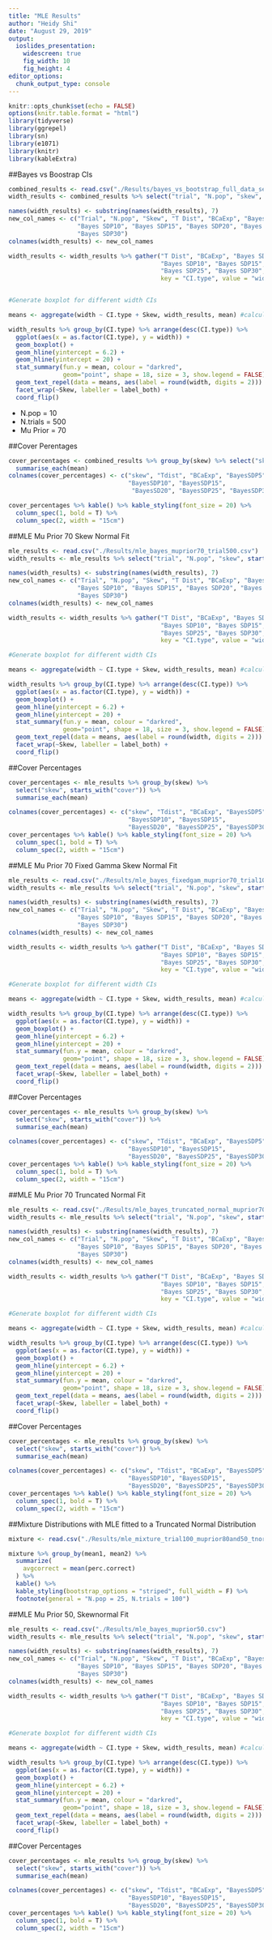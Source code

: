 ```yaml
---
title: "MLE Results"
author: "Heidy Shi"
date: "August 29, 2019"
output: 
  ioslides_presentation:
    widescreen: true
    fig_width: 10
    fig_height: 4
editor_options: 
  chunk_output_type: console
---
```


```r
knitr::opts_chunk$set(echo = FALSE)
options(knitr.table.format = "html")
library(tidyverse)
library(ggrepel)
library(sn)
library(e1071)
library(knitr)
library(kableExtra)
```

##Bayes vs Boostrap CIs

```r
combined_results <- read.csv("./Results/bayes_vs_bootstrap_full_data_set.csv")
width_results <- combined_results %>% select("trial", "N.pop", "skew", starts_with("width"))

names(width_results) <- substring(names(width_results), 7)
new_col_names <- c("Trial", "N.pop", "Skew", "T Dist", "BCaExp", "Bayes SDP5", 
                   "Bayes SDP10", "Bayes SDP15", "Bayes SDP20", "Bayes SDP25",
                   "Bayes SDP30")
colnames(width_results) <- new_col_names

width_results <- width_results %>% gather("T Dist", "BCaExp", "Bayes SDP5", 
                                          "Bayes SDP10", "Bayes SDP15", "Bayes SDP20", 
                                          "Bayes SDP25", "Bayes SDP30",
                                          key = "CI.type", value = "width")


#Generate boxplot for different width CIs

means <- aggregate(width ~ CI.type + Skew, width_results, mean) #calculate means by CI.type to generate labels
```
```r
width_results %>% group_by(CI.type) %>% arrange(desc(CI.type)) %>% 
  ggplot(aes(x = as.factor(CI.type), y = width)) +
  geom_boxplot() +
  geom_hline(yintercept = 6.2) +
  geom_hline(yintercept = 20) +
  stat_summary(fun.y = mean, colour = "darkred", 
               geom="point", shape = 18, size = 3, show.legend = FALSE)+
  geom_text_repel(data = means, aes(label = round(width, digits = 2))) +
  facet_wrap(~Skew, labeller = label_both) +
  coord_flip()
```
<div class="notes">
- N.pop = 10
- N.trials = 500
- Mu Prior = 70
</div>

##Cover Perentages

```r
cover_percentages <- combined_results %>% group_by(skew) %>% select("skew", starts_with("cover")) %>% 
  summarise_each(mean)
colnames(cover_percentages) <- c("skew", "Tdist", "BCaExp", "BayesSDP5",
                                 "BayesSDP10", "BayesSDP15",
                                  "BayesSD20", "BayesSDP25", "BayesSDP30")

cover_percentages %>% kable() %>% kable_styling(font_size = 20) %>% 
  column_spec(1, bold = T) %>% 
  column_spec(2, width = "15cm")
```


##MLE Mu Prior 70 Skew Normal Fit

```r
mle_results <- read.csv("./Results/mle_bayes_muprior70_trial500.csv")
width_results <- mle_results %>% select("trial", "N.pop", "skew", starts_with("width"))

names(width_results) <- substring(names(width_results), 7)
new_col_names <- c("Trial", "N.pop", "Skew", "T Dist", "BCaExp", "Bayes SDP5", 
                   "Bayes SDP10", "Bayes SDP15", "Bayes SDP20", "Bayes SDP25",
                   "Bayes SDP30")
colnames(width_results) <- new_col_names

width_results <- width_results %>% gather("T Dist", "BCaExp", "Bayes SDP5", 
                                          "Bayes SDP10", "Bayes SDP15", "Bayes SDP20", 
                                          "Bayes SDP25", "Bayes SDP30",
                                          key = "CI.type", value = "width")

#Generate boxplot for different width CIs

means <- aggregate(width ~ CI.type + Skew, width_results, mean) #calculate means by CI.type to generate labels
```
```r
width_results %>% group_by(CI.type) %>% arrange(desc(CI.type)) %>% 
  ggplot(aes(x = as.factor(CI.type), y = width)) +
  geom_boxplot() +
  geom_hline(yintercept = 6.2) +
  geom_hline(yintercept = 20) +
  stat_summary(fun.y = mean, colour = "darkred", 
               geom="point", shape = 18, size = 3, show.legend = FALSE)+
  geom_text_repel(data = means, aes(label = round(width, digits = 2))) +
  facet_wrap(~Skew, labeller = label_both) +
  coord_flip()
```

##Cover Percentages

```r
cover_percentages <- mle_results %>% group_by(skew) %>% 
  select("skew", starts_with("cover")) %>% 
  summarise_each(mean)

colnames(cover_percentages) <- c("skew", "Tdist", "BCaExp", "BayesSDP5", 
                                 "BayesSDP10", "BayesSDP15",
                                 "BayesSD20", "BayesSDP25", "BayesSDP30")
cover_percentages %>% kable() %>% kable_styling(font_size = 20) %>% 
  column_spec(1, bold = T) %>% 
  column_spec(2, width = "15cm")
```


##MLE Mu Prior 70 Fixed Gamma Skew Normal Fit

```r
mle_results <- read.csv("./Results/mle_bayes_fixedgam_muprior70_trial100.csv")
width_results <- mle_results %>% select("trial", "N.pop", "skew", starts_with("width"))

names(width_results) <- substring(names(width_results), 7)
new_col_names <- c("Trial", "N.pop", "Skew", "T Dist", "BCaExp", "Bayes SDP5", 
                   "Bayes SDP10", "Bayes SDP15", "Bayes SDP20", "Bayes SDP25",
                   "Bayes SDP30")
colnames(width_results) <- new_col_names

width_results <- width_results %>% gather("T Dist", "BCaExp", "Bayes SDP5", 
                                          "Bayes SDP10", "Bayes SDP15", "Bayes SDP20", 
                                          "Bayes SDP25", "Bayes SDP30",
                                          key = "CI.type", value = "width")

#Generate boxplot for different width CIs

means <- aggregate(width ~ CI.type + Skew, width_results, mean) #calculate means by CI.type to generate labels
```
```r
width_results %>% group_by(CI.type) %>% arrange(desc(CI.type)) %>% 
  ggplot(aes(x = as.factor(CI.type), y = width)) +
  geom_boxplot() +
  geom_hline(yintercept = 6.2) +
  geom_hline(yintercept = 20) +
  stat_summary(fun.y = mean, colour = "darkred", 
               geom="point", shape = 18, size = 3, show.legend = FALSE)+
  geom_text_repel(data = means, aes(label = round(width, digits = 2))) +
  facet_wrap(~Skew, labeller = label_both) +
  coord_flip()
```

##Cover Percentages

```r
cover_percentages <- mle_results %>% group_by(skew) %>% 
  select("skew", starts_with("cover")) %>% 
  summarise_each(mean)

colnames(cover_percentages) <- c("skew", "Tdist", "BCaExp", "BayesSDP5", 
                                 "BayesSDP10", "BayesSDP15",
                                 "BayesSD20", "BayesSDP25", "BayesSDP30")
cover_percentages %>% kable() %>% kable_styling(font_size = 20) %>% 
  column_spec(1, bold = T) %>% 
  column_spec(2, width = "15cm")
```

##MLE Mu Prior 70 Truncated Normal Fit

```r
mle_results <- read.csv("./Results/mle_bayes_truncated_normal_muprior70_trial100.csv")
width_results <- mle_results %>% select("trial", "N.pop", "skew", starts_with("width"))

names(width_results) <- substring(names(width_results), 7)
new_col_names <- c("Trial", "N.pop", "Skew", "T Dist", "BCaExp", "Bayes SDP5", 
                   "Bayes SDP10", "Bayes SDP15", "Bayes SDP20", "Bayes SDP25",
                   "Bayes SDP30")
colnames(width_results) <- new_col_names

width_results <- width_results %>% gather("T Dist", "BCaExp", "Bayes SDP5", 
                                          "Bayes SDP10", "Bayes SDP15", "Bayes SDP20", 
                                          "Bayes SDP25", "Bayes SDP30",
                                          key = "CI.type", value = "width")

#Generate boxplot for different width CIs

means <- aggregate(width ~ CI.type + Skew, width_results, mean) #calculate means by CI.type to generate labels
```
```r
width_results %>% group_by(CI.type) %>% arrange(desc(CI.type)) %>% 
  ggplot(aes(x = as.factor(CI.type), y = width)) +
  geom_boxplot() +
  geom_hline(yintercept = 6.2) +
  geom_hline(yintercept = 20) +
  stat_summary(fun.y = mean, colour = "darkred", 
               geom="point", shape = 18, size = 3, show.legend = FALSE)+
  geom_text_repel(data = means, aes(label = round(width, digits = 2))) +
  facet_wrap(~Skew, labeller = label_both) +
  coord_flip()
```

##Cover Percentages

```r
cover_percentages <- mle_results %>% group_by(skew) %>% 
  select("skew", starts_with("cover")) %>% 
  summarise_each(mean)

colnames(cover_percentages) <- c("skew", "Tdist", "BCaExp", "BayesSDP5", 
                                 "BayesSDP10", "BayesSDP15",
                                 "BayesSD20", "BayesSDP25", "BayesSDP30")
cover_percentages %>% kable() %>% kable_styling(font_size = 20) %>% 
  column_spec(1, bold = T) %>% 
  column_spec(2, width = "15cm")
```

##Mixture Distributions with MLE fitted to a Truncated Normal Distribution
```r
mixture <- read.csv("./Results/mle_mixture_trial100_muprior80and50_tnorm.csv")

mixture %>% group_by(mean1, mean2) %>% 
  summarize(
    avgcorrect = mean(perc.correct)
  ) %>% 
  kable() %>% 
  kable_styling(bootstrap_options = "striped", full_width = F) %>% 
  footnote(general = "N.pop = 25, N.trials = 100")
```



##MLE Mu Prior 50, Skewnormal Fit

```r
mle_results <- read.csv("./Results/mle_bayes_muprior50.csv")
width_results <- mle_results %>% select("trial", "N.pop", "skew", starts_with("width"))

names(width_results) <- substring(names(width_results), 7)
new_col_names <- c("Trial", "N.pop", "Skew", "T Dist", "BCaExp", "Bayes SDP5", 
                   "Bayes SDP10", "Bayes SDP15", "Bayes SDP20", "Bayes SDP25",
                   "Bayes SDP30")
colnames(width_results) <- new_col_names

width_results <- width_results %>% gather("T Dist", "BCaExp", "Bayes SDP5", 
                                          "Bayes SDP10", "Bayes SDP15", "Bayes SDP20", 
                                          "Bayes SDP25", "Bayes SDP30",
                                          key = "CI.type", value = "width")

#Generate boxplot for different width CIs

means <- aggregate(width ~ CI.type + Skew, width_results, mean) #calculate means by CI.type to generate labels
```
```r
width_results %>% group_by(CI.type) %>% arrange(desc(CI.type)) %>% 
  ggplot(aes(x = as.factor(CI.type), y = width)) +
  geom_boxplot() +
  geom_hline(yintercept = 6.2) +
  geom_hline(yintercept = 20) +
  stat_summary(fun.y = mean, colour = "darkred", 
               geom="point", shape = 18, size = 3, show.legend = FALSE)+
  geom_text_repel(data = means, aes(label = round(width, digits = 2))) +
  facet_wrap(~Skew, labeller = label_both) +
  coord_flip()
```

##Cover Percentages

```r
cover_percentages <- mle_results %>% group_by(skew) %>% 
  select("skew", starts_with("cover")) %>% 
  summarise_each(mean)

colnames(cover_percentages) <- c("skew", "Tdist", "BCaExp", "BayesSDP5", 
                                 "BayesSDP10", "BayesSDP15",
                                 "BayesSD20", "BayesSDP25", "BayesSDP30")
cover_percentages %>% kable() %>% kable_styling(font_size = 20) %>% 
  column_spec(1, bold = T) %>% 
  column_spec(2, width = "15cm")
```


